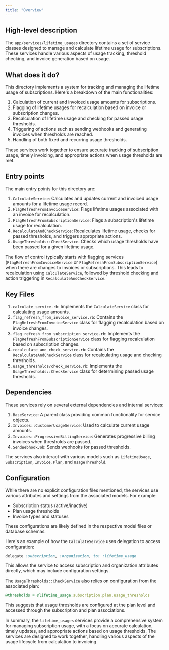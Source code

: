 ```yaml
---
title: "Overview"
---
```


## High-level description
The `app/services/lifetime_usages` directory contains a set of service classes designed to manage and calculate lifetime usage for subscriptions. These services handle various aspects of usage tracking, threshold checking, and invoice generation based on usage.

## What does it do?
This directory implements a system for tracking and managing the lifetime usage of subscriptions. Here's a breakdown of the main functionalities:

1. Calculation of current and invoiced usage amounts for subscriptions.
2. Flagging of lifetime usages for recalculation based on invoice or subscription changes.
3. Recalculation of lifetime usage and checking for passed usage thresholds.
4. Triggering of actions such as sending webhooks and generating invoices when thresholds are reached.
5. Handling of both fixed and recurring usage thresholds.

These services work together to ensure accurate tracking of subscription usage, timely invoicing, and appropriate actions when usage thresholds are met.

## Entry points
The main entry points for this directory are:

1. `CalculateService`: Calculates and updates current and invoiced usage amounts for a lifetime usage record.
2. `FlagRefreshFromInvoiceService`: Flags lifetime usages associated with an invoice for recalculation.
3. `FlagRefreshFromSubscriptionService`: Flags a subscription's lifetime usage for recalculation.
4. `RecalculateAndCheckService`: Recalculates lifetime usage, checks for passed thresholds, and triggers appropriate actions.
5. `UsageThresholds::CheckService`: Checks which usage thresholds have been passed for a given lifetime usage.

The flow of control typically starts with flagging services (`FlagRefreshFromInvoiceService` or `FlagRefreshFromSubscriptionService`) when there are changes to invoices or subscriptions. This leads to recalculation using `CalculateService`, followed by threshold checking and action triggering in `RecalculateAndCheckService`.

## Key Files
1. `calculate_service.rb`: Implements the `CalculateService` class for calculating usage amounts.
2. `flag_refresh_from_invoice_service.rb`: Contains the `FlagRefreshFromInvoiceService` class for flagging recalculation based on invoice changes.
3. `flag_refresh_from_subscription_service.rb`: Implements the `FlagRefreshFromSubscriptionService` class for flagging recalculation based on subscription changes.
4. `recalculate_and_check_service.rb`: Contains the `RecalculateAndCheckService` class for recalculating usage and checking thresholds.
5. `usage_thresholds/check_service.rb`: Implements the `UsageThresholds::CheckService` class for determining passed usage thresholds.

## Dependencies
These services rely on several external dependencies and internal services:

1. `BaseService`: A parent class providing common functionality for service objects.
2. `Invoices::CustomerUsageService`: Used to calculate current usage amounts.
3. `Invoices::ProgressiveBillingService`: Generates progressive billing invoices when thresholds are passed.
4. `SendWebhookJob`: Sends webhooks for passed thresholds.

The services also interact with various models such as `LifetimeUsage`, `Subscription`, `Invoice`, `Plan`, and `UsageThreshold`.

## Configuration
While there are no explicit configuration files mentioned, the services use various attributes and settings from the associated models. For example:

- Subscription status (active/inactive)
- Plan usage thresholds
- Invoice types and statuses

These configurations are likely defined in the respective model files or database schemas.

Here's an example of how the `CalculateService` uses delegation to access configuration:

```ruby
delegate :subscription, :organization, to: :lifetime_usage
```

This allows the service to access subscription and organization attributes directly, which may include configuration settings.

The `UsageThresholds::CheckService` also relies on configuration from the associated plan:

```ruby
@thresholds = @lifetime_usage.subscription.plan.usage_thresholds
```

This suggests that usage thresholds are configured at the plan level and accessed through the subscription and plan associations.

In summary, the `lifetime_usages` services provide a comprehensive system for managing subscription usage, with a focus on accurate calculation, timely updates, and appropriate actions based on usage thresholds. The services are designed to work together, handling various aspects of the usage lifecycle from calculation to invoicing.